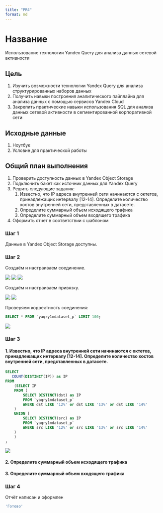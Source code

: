 ```yaml
---
title: "PR4"
format: md
---
```


# Название

Использование технологии Yandex Query для анализа данных сетевой активности

## Цель

1.  Изучить возможности технологии Yandex Query для анализа структурированных наборов данных
2.  Получить навыки построения аналитического пайплайна для анализа данных с помощью сервисов Yandex Cloud
3.  Закрепить практические навыки использования SQL для анализа данных сетевой активности в сегментированной корпоративной сети

## Исходные данные

1.  Ноутбук
2.  Условие для практической работы

## Общий план выполнения

1.  Проверить доступность данных в Yandex Object Storage
2.  Подключить бакет как источник данных для Yandex Query
3.  Решить следующие задания:
    1.  Известно, что IP адреса внутренней сети начинаются с октетов, принадлежащих интервалу \[12-14\]. Определите количество хостов внутренней сети, представленных в датасете.
    2.  Определите суммарный объем исходящего трафика
    3.  Определите суммарный объем входящего трафика
4.  Оформить отчет в соответствии с шаблоном

### Шаг 1

Данные в Yandex Object Storage доступны.

### Шаг 2

Создаём и настраиваем соединение.

![](../img/img4_1.png) ![](../img/img4_2.png) ![](../img/img4_3.png)

Создаём и настраиваем привязку.

![](../img/img4_4.png) ![](../img/img4_5.png)

Проверяем корректность соединения:

``` sql
SELECT * FROM `yaqry1mdataset_p` LIMIT 100;
```

![](../img/img4_6.png)

### Шаг 3

#### 1. Известно, что IP адреса внутренней сети начинаются с октетов, принадлежащих интервалу \[12-14\]. Определите количество хостов внутренней сети, представленных в датасете.

``` sql
SELECT
   COUNT(DISTINCT(IP)) as IP
FROM
    (SELECT IP 
    FROM (
        SELECT DISTINCT(dst) as IP
        FROM `yaqry1mdataset_p`
        WHERE dst LIKE '12%' or dst LIKE '13%' or dst LIKE '14%'
    )
    UNION (
        SELECT DISTINCT(src) as IP
        FROM `yaqry1mdataset_p`
        WHERE src LIKE '12%' or src LIKE '13%' or src LIKE '14%'
    )
    )
;
```

![](../img/img4_7.png)

#### 2. Определите суммарный объем исходящего трафика

#### 3. Определите суммарный объем входящего трафика

### Шаг 4

Отчёт написан и оформлен

``` r
'Готово'
```

